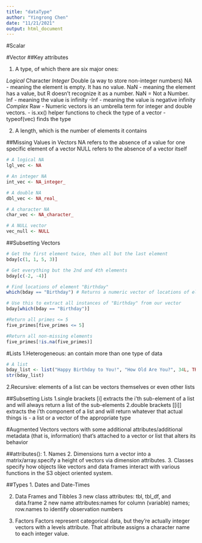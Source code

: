 ```yaml
---
title: "dataType"
author: "Yingrong Chen"
date: "11/21/2021"
output: html_document
---
```


#Scalar

#Vector
##Key attributes

1. A type, of which there are six major ones:

*Logical
*Character
*Integer
*Double (a way to store non-integer numbers)
NA - meaning the element is empty. It has no value.
NaN - meaning the element has a value, but R doesn’t recognize it as a number. NaN = Not a Number.
Inf - meaning the value is infinity
-Inf - meaning the value is negative infinity
*Complex
*Raw
- Numeric vectors is an umbrella term for integer and double vectors. 
- is.xx() helper functions to check the type of a vector
- typeof(vec) finds the type


2. A length, which is the number of elements it contains

##Missing Values in Vectors
NA refers to the absence of a value for one specific element of a vector
NULL refers to the absence of a vector itself
```r
# A logical NA
lgl_vec <- NA

# An integer NA
int_vec <- NA_integer_

# A double NA
dbl_vec <- NA_real_

# A character NA
char_vec <- NA_character_

# A NULL vector
vec_null <- NULL
```

##Subsetting Vectors
```r
# Get the first element twice, then all but the last element
bday[c(1, 1, 5, 3)]

# Get everything but the 2nd and 4th elements
bday[c(-2, -4)]

# Find locations of element "Birthday"
which(bday == "Birthday") # Returns a numeric vector of locations of elements meeting the indicated criterion

# Use this to extract all instances of "Birthday" from our vector
bday[which(bday == "Birthday")]

#Return all primes <= 5
five_primes[five_primes <= 5]

#Return all non-missing elements
five_primes[!is.na(five_primes)]
```

#Lists
1.Heterogeneous: an contain more than one type of data
```r
# A list
bday_list <- list("Happy Birthday to You!", "How Old Are You?", 34L, TRUE)
str(bday_list)
```
2.Recursive: elements of a list can be vectors themselves or even other lists

##Subsetting Lists
1.single brackets [i] extracts the i’th sub-element of a list and will always return a list of the sub-elements
2.double brackets [[i]] extracts the i’th component of a list and will return whatever that actual things is - a list or a vector of the appropriate type

#Augmented Vectors
vectors with some additional attributes/additional metadata (that is, information) that’s attached to a vector or list that alters its behavior

##attributes():
1. Names
2. Dimensions
turn a vector into a matrix/array.specify a height of vectors via dimension attributes.
3. Classes
specify how objects like vectors and data frames interact with various functions in the S3 object oriented system.

##Types
1. Dates and Date-Times

2. Data Frames and Tibbles
3 new class attributes: tbl, tbl_df, and data.frame
2 new name attributes:names for column (variable) names; row.names to identify observation numbers

3. Factors
Factors represent categorical data, but they’re actually integer vectors with a levels attribute. That attribute assigns a character name to each integer value.